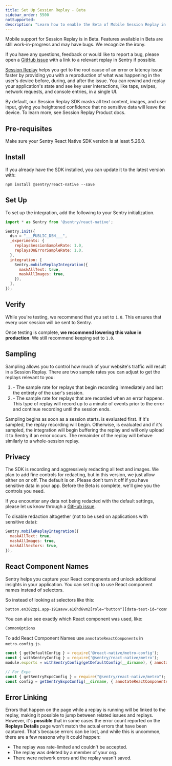 ```yaml
---
title: Set Up Session Replay - Beta
sidebar_order: 5500
notSupported:
description: "Learn how to enable the Beta of Mobile Session Replay in your app."
---
```


<Note>

Mobile support for Session Replay is in Beta. Features available in Beta are still work-in-progress and may have bugs. We recognize the irony.

If you have any questions, feedback or would like to report a bug, please open a [GitHub issue](https://github.com/getsentry/sentry-react-native/issues/new?assignees=&labels=Platform%3A+React-Native%2CType%3A+%F0%9F%AA%B2+Bug&projects=&template=BUG_REPORT.md) with a link to a relevant replay in Sentry if possible.

</Note>

[Session Replay](/product/explore/session-replay/) helps you get to the root cause of an error or latency issue faster by providing you with a reproduction of what was happening in the user's device before, during, and after the issue. You can rewind and replay your application's state and see key user interactions, like taps, swipes, network requests, and console entries, in a single UI.

By default, our Session Replay SDK masks all text content, images, and user input, giving you heightened confidence that no sensitive data will leave the device. To learn more, see <PlatformLink to="/product/session-replay/">Session Replay Product docs</PlatformLink>.

## Pre-requisites

Make sure your Sentry React Native SDK version is at least 5.26.0.

## Install

If you already have the SDK installed, you can update it to the latest version with:
```
npm install @sentry/react-native --save
```

## Set Up

To set up the integration, add the following to your Sentry initialization.

```javascript
import * as Sentry from '@sentry/react-native';

Sentry.init({
  dsn = "___PUBLIC_DSN___",
  _experiments: {
    replaysSessionSampleRate: 1.0,
    replaysOnErrorSampleRate: 1.0,
  },
  integration: [
    Sentry.mobileReplayIntegration({
      maskAllText: true,
      maskAllImages: true,
    }),
  ],
});
```

<SignInNote />

## Verify

While you're testing, we recommend that you set <PlatformIdentifier name="replays-session-sample-rate" /> to `1.0`. This ensures that every user session will be sent to Sentry.

Once testing is complete, **we recommend lowering this value in production**. We still recommend keeping <PlatformIdentifier name="replays-on-error-sample-rate" /> set to `1.0`.

## Sampling

Sampling allows you to control how much of your website's traffic will result in a Session Replay. There are two sample rates you can adjust to get the replays relevant to you:

1. <PlatformIdentifier name="replays-session-sample-rate" /> - The sample rate for
   replays that begin recording immediately and last the entirety of the user's session.
2. <PlatformIdentifier name="replays-on-error-sample-rate" /> - The sample rate for
   replays that are recorded when an error happens. This type of replay will record
   up to a minute of events prior to the error and continue recording until the session
   ends.

Sampling begins as soon as a session starts. <PlatformIdentifier name="replays-session-sample-rate" /> is evaluated first. If it's sampled, the replay recording will begin. Otherwise, <PlatformIdentifier name="replays-on-error-sample-rate" /> is evaluated and if it's sampled, the integration will begin buffering the replay and will only upload it to Sentry if an error occurs. The remainder of the replay will behave similarly to a whole-session replay.

## Privacy

The SDK is recording and aggressively redacting all text and images. We plan to add fine controls for redacting, but in this version, we just allow either on or off. The default is on. Please don’t turn it off if you have sensitive data in your app. Before the Beta is complete, we'll give you the controls you need.

<Note>

If you encounter any data not being redacted with the default settings, please let us know through a [GitHub issue](https://github.com/getsentry/sentry-react-native/issues/new?assignees=&labels=Platform%3A+React-Native%2CType%3A+%F0%9F%AA%B2+Bug&projects=&template=BUG_REPORT.md).

</Note>

To disable redaction altogether (not to be used on applications with sensitive data):

```javascript
Sentry.mobileReplayIntegration({
  maskAllText: true,
  maskAllImages: true,
  maskAllVectors: true,
}),
```

## React Component Names

Sentry helps you capture your React components and unlock additional insights in your application. You can set it up to use React component names instead of selectors.

So instead of looking at selectors like this:

```html
button.en302zp1.app-191aavw.e16hd6vm2[role="button"][data-test-id="common-options"]
```

You can also see exactly which React component was used, like:

```html
CommonOptions
```

To add React Component Names use `annotateReactComponents` in `metro.config.js`.

```js {tabTitle: React Native}
const { getDefaultConfig } = require('@react-native/metro-config');
const { withSentryConfig } = require('@sentry/react-native/metro');
module.exports = withSentryConfig(getDefaultConfig(__dirname), { annotateReactComponents: true });
```

```js {tabTitle: Expo}
// For Expo
const { getSentryExpoConfig } = require("@sentry/react-native/metro");
const config = getSentryExpoConfig(__dirname, { annotateReactComponents: true });
```

## Error Linking

Errors that happen on the page while a replay is running will be linked to the replay, making it possible to jump between related issues and replays. However, it's **possible** that in some cases the error count reported on the **Replays Details** page won't match the actual errors that have been captured. That's because errors can be lost, and while this is uncommon, there are a few reasons why it could happen:

- The replay was rate-limited and couldn't be accepted.
- The replay was deleted by a member of your org.
- There were network errors and the replay wasn't saved.
